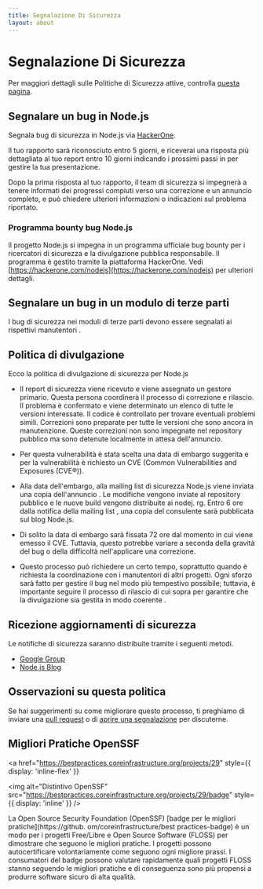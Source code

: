 ```yaml
---
title: Segnalazione Di Sicurezza
layout: about
---
```


# Segnalazione Di Sicurezza

Per maggiori dettagli sulle Politiche di Sicurezza attive, controlla [questa pagina](https://github.com/nodejs/node/security/policy).

## Segnalare un bug in Node.js

Segnala bug di sicurezza in Node.js via [HackerOne](https://hackerone.com/nodejs).

Il tuo rapporto sarà riconosciuto entro 5 giorni, e riceverai una risposta più dettagliata
al tuo report entro 10 giorni indicando i prossimi passi in
per gestire la tua presentazione.

Dopo la prima risposta al tuo rapporto, il team di sicurezza si impegnerà a tenere
informati dei progressi compiuti verso una correzione e un annuncio completo,
e può chiedere ulteriori informazioni o indicazioni sul problema
riportato.

### Programma bounty bug Node.js

Il progetto Node.js si impegna in un programma ufficiale bug bounty per i ricercatori di sicurezza
e la divulgazione pubblica responsabile. Il programma è gestito tramite
la piattaforma HackerOne. Vedi [https://hackerone.com/nodejs](https://hackerone.com/nodejs) per ulteriori dettagli.

## Segnalare un bug in un modulo di terze parti

I bug di sicurezza nei moduli di terze parti devono essere segnalati ai rispettivi manutentori
.

## Politica di divulgazione

Ecco la politica di divulgazione di sicurezza per Node.js

- Il report di sicurezza viene ricevuto e viene assegnato un gestore primario. Questa persona
  coordinerà il processo di correzione e rilascio. Il problema è confermato
  e viene determinato un elenco di tutte le versioni interessate. Il codice è controllato per trovare
  eventuali problemi simili. Correzioni sono preparate per tutte le versioni che sono
  ancora in manutenzione. Queste correzioni non sono impegnate nel repository pubblico
  ma sono detenute localmente in attesa dell'annuncio.

- Per questa vulnerabilità è stata scelta una data di embargo suggerita e per la vulnerabilità è richiesto un CVE (Common
  Vulnerabilities and Exposures (CVE®️)).

- Alla data dell'embargo, alla mailing list di sicurezza Node.js viene inviata una copia dell'annuncio
  . Le modifiche vengono inviate al repository pubblico e le nuove build
  vengono distribuite ai nodej. rg. Entro 6 ore dalla notifica della mailing list
  , una copia del consulente sarà pubblicata sul blog Node.js.

- Di solito la data di embargo sarà fissata 72 ore dal momento in cui viene emesso il CVE. Tuttavia, questo potrebbe variare a seconda della gravità del bug o della difficoltà nell'applicare una correzione.

- Questo processo può richiedere un certo tempo, soprattutto quando è richiesta la coordinazione
  con i manutentori di altri progetti. Ogni sforzo sarà fatto per gestire il bug
  nel modo più tempestivo possibile; tuttavia, è importante seguire
  il processo di rilascio di cui sopra per garantire che la divulgazione sia gestita in modo coerente
  .

## Ricezione aggiornamenti di sicurezza

Le notifiche di sicurezza saranno distribuite tramite i seguenti metodi.

- [Google Group](https://groups.google.com/group/nodejs-sec)
- [Node.js Blog](/blog)

## Osservazioni su questa politica

Se hai suggerimenti su come migliorare questo processo, ti preghiamo di inviare una [pull request](https://github.com/nodejs/nodejs.org) o di [aprire una segnalazione](https://github.com/nodejs/security-wg/issues/new) per discuterne.

## Migliori Pratiche OpenSSF

<a
  href="https://bestpractices.coreinfrastructure.org/projects/29"
  style={{ display: 'inline-flex' }}
>
  <img
    alt="Distintivo OpenSSF"
    src="https://bestpractices.coreinfrastructure.org/projects/29/badge"
    style={{ display: 'inline' }}
  />
</a>

La Open Source Security Foundation (OpenSSF) \[badge per le migliori pratiche]\(https://github. om/coreinfrastructure/best practices-badge) è un modo per i progetti Free/Libre e Open Source Software (FLOSS) per dimostrare che seguono le migliori pratiche. I progetti possono autocertificare volontariamente come seguono ogni migliore prassi. I consumatori del badge possono valutare rapidamente quali progetti FLOSS stanno seguendo le migliori pratiche e di conseguenza sono più propensi a produrre software sicuro di alta qualità.
